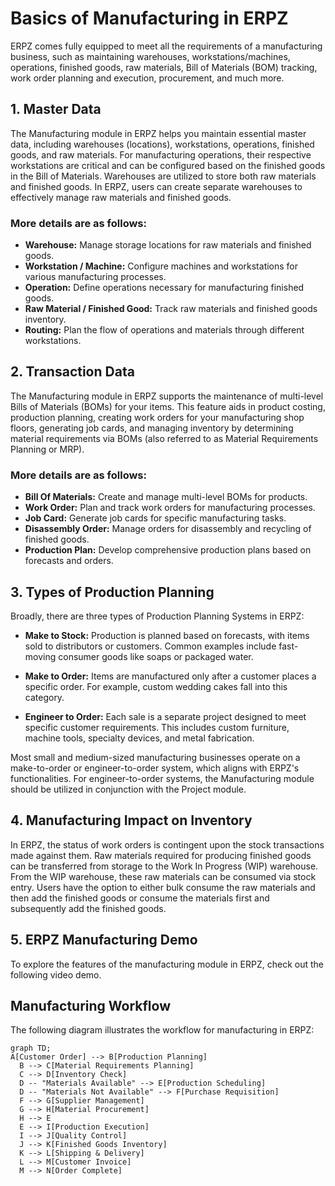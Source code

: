 
# Basics of Manufacturing in ERPZ

ERPZ comes fully equipped to meet all the requirements of a manufacturing business, such as maintaining warehouses, workstations/machines, operations, finished goods, raw materials, Bill of Materials (BOM) tracking, work order planning and execution, procurement, and much more.

## 1. Master Data

The Manufacturing module in ERPZ helps you maintain essential master data, including warehouses (locations), workstations, operations, finished goods, and raw materials. For manufacturing operations, their respective workstations are critical and can be configured based on the finished goods in the Bill of Materials. Warehouses are utilized to store both raw materials and finished goods. In ERPZ, users can create separate warehouses to effectively manage raw materials and finished goods.

### More details are as follows:
- **Warehouse:** Manage storage locations for raw materials and finished goods.
- **Workstation / Machine:** Configure machines and workstations for various manufacturing processes.
- **Operation:** Define operations necessary for manufacturing finished goods.
- **Raw Material / Finished Good:** Track raw materials and finished goods inventory.
- **Routing:** Plan the flow of operations and materials through different workstations.

## 2. Transaction Data

The Manufacturing module in ERPZ supports the maintenance of multi-level Bills of Materials (BOMs) for your items. This feature aids in product costing, production planning, creating work orders for your manufacturing shop floors, generating job cards, and managing inventory by determining material requirements via BOMs (also referred to as Material Requirements Planning or MRP).

### More details are as follows:
- **Bill Of Materials:** Create and manage multi-level BOMs for products.
- **Work Order:** Plan and track work orders for manufacturing processes.
- **Job Card:** Generate job cards for specific manufacturing tasks.
- **Disassembly Order:** Manage orders for disassembly and recycling of finished goods.
- **Production Plan:** Develop comprehensive production plans based on forecasts and orders.

## 3. Types of Production Planning

Broadly, there are three types of Production Planning Systems in ERPZ:

- **Make to Stock:** Production is planned based on forecasts, with items sold to distributors or customers. Common examples include fast-moving consumer goods like soaps or packaged water.
  
- **Make to Order:** Items are manufactured only after a customer places a specific order. For example, custom wedding cakes fall into this category.

- **Engineer to Order:** Each sale is a separate project designed to meet specific customer requirements. This includes custom furniture, machine tools, specialty devices, and metal fabrication.

Most small and medium-sized manufacturing businesses operate on a make-to-order or engineer-to-order system, which aligns with ERPZ's functionalities. For engineer-to-order systems, the Manufacturing module should be utilized in conjunction with the Project module.

## 4. Manufacturing Impact on Inventory

In ERPZ, the status of work orders is contingent upon the stock transactions made against them. Raw materials required for producing finished goods can be transferred from storage to the Work In Progress (WIP) warehouse. From the WIP warehouse, these raw materials can be consumed via stock entry. Users have the option to either bulk consume the raw materials and then add the finished goods or consume the materials first and subsequently add the finished goods.

## 5. ERPZ Manufacturing Demo

To explore the features of the manufacturing module in ERPZ, check out the following video demo.

## Manufacturing Workflow

The following diagram illustrates the workflow for manufacturing in ERPZ:


```mermaid
graph TD;
A[Customer Order] --> B[Production Planning]
  B --> C[Material Requirements Planning]
  C --> D[Inventory Check]
  D -- "Materials Available" --> E[Production Scheduling]
  D -- "Materials Not Available" --> F[Purchase Requisition]
  F --> G[Supplier Management]
  G --> H[Material Procurement]
  H --> E
  E --> I[Production Execution]
  I --> J[Quality Control]
  J --> K[Finished Goods Inventory]
  K --> L[Shipping & Delivery]
  L --> M[Customer Invoice]
  M --> N[Order Complete]
```
